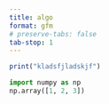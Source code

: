 ```yaml
---
title: algo
format: gfm
# preserve-tabs: false
tab-stop: 1
---
```



```r
print("kladsfjladskjf")
```


```python
import numpy as np
np.array([1, 2, 3])
```

